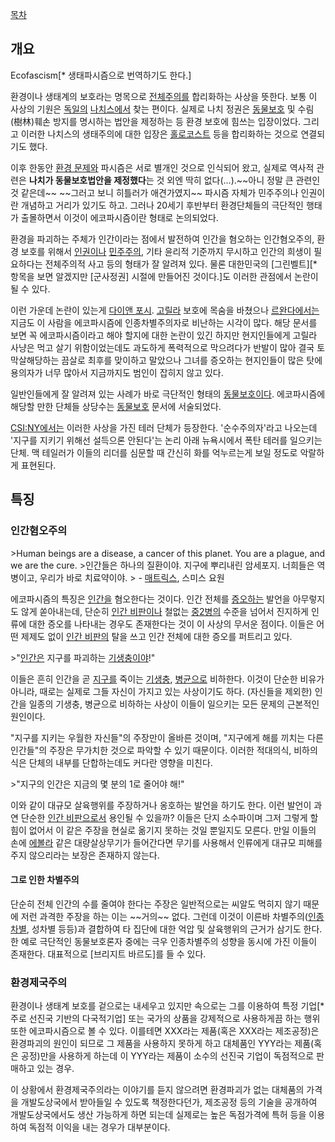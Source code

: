 [[목차]]
== 개요 ==
Ecofascism[* 생태파시즘으로 번역하기도 한다.]

환경이나 생태계의 보호라는 명목으로 [[전체주의]]를 합리화하는 사상을 뜻한다. 보통 이 사상의 기원은 [[독일]]의 [[나치스]]에서 찾는 편이다. 실제로 나치 정권은 [[동물보호]] 및 수림(樹林)훼손 방지를 명시하는 법안을 제정하는 등 환경 보호에 힘쓰는 입장이었다. 그리고 이러한 나치스의 생태주의에 대한 입장은 [[홀로코스트]] 등을 합리화하는 것으로 연결되기도 했다.

이후 한동안 [[환경 문제]]와 파시즘은 서로 별개인 것으로 인식되어 왔고, 실제로 역사적 관련은 '''나치가 동물보호법안을 제정했다'''는 것 외엔 딱히 없다(...).~~아니 정말 큰 관련인 것 같은데~~ ~~그러고 보니 히틀러가 애견가였지~~ 파시즘 자체가 민주주의나 인권이란 개념하고 거리가 있기도 하고. 그러나 20세기 후반부터 환경단체들의 극단적인 행태가 출몰하면서 이것이 에코파시즘이란 형태로 논의되었다.

환경을 파괴하는 주체가 인간이라는 점에서 발전하여 인간을 혐오하는 인간혐오주의, 환경 보호를 위해서 [[인권]]이나 [[민주주의]], 기타 윤리적 기준까지 무시하고 인간의 희생이 필요하다는 전체주의적 사고 등의 형태가 잘 알려져 있다. 물론 대한민국의 [그린벨트][* 항목을 보면 알겠지만 [군사정권] 시절에 만들어진 것이다.]도 이러한 관점에서 논란이 될 수 있다.

이런 가운데 논란이 있는게 [[다이앤 포시]]. [[고릴라]] 보호에 목숨을 바쳤으나 [[르완다]]에서는 지금도 이 사람을 에코파시즘에 인종차별주의자로 비난하는 시각이 많다. 해당 문서를 보면 꼭 에코파시즘이라고 해야 할지에 대한 논란이 있긴 하지만 현지인들에게 고릴라 사냥은 먹고 살기 위함이었는데도 과도하게 폭력적으로 막으려다가 반발이 많아 결국 토막살해당하는 끔살로 최후를 맞이하고 말았으나 그녀를 증오하는 현지인들이 많은 탓에 용의자가 너무 많아서 지금까지도 범인이 잡히지 않고 있다.

일반인들에게 잘 알려져 있는 사례가 바로 극단적인 형태의 [[동물보호]]이다. 에코파시즘에 해당할 만한 단체들 상당수는 [[동물보호]] 문서에 서술되었다.

[[CSI:NY]]에서는 이러한 사상을 가진 테러 단체가 등장한다. '순수주의자'라고 나오는데 '지구를 지키기 위해선 설득으론 안된다'는 논리 아래 뉴욕시에서 폭탄 테러를 일으키는 단체. 맥 테일러가 이들의 리더를 심문할 때 간신히 화를 억누르는게 보일 정도로 악랄하게 표현된다.
== 특징 ==
=== 인간혐오주의 ===
>Human beings are a disease, a cancer of this planet. You are a plague, and we are the cure.
>인간들은 하나의 질환이야. 지구에 뿌리내린 암세포지. 너희들은 역병이고, 우리가 바로 치료약이야. 
> - [[매트릭스]], 스미스 요원

에코파시즘의 특징은 [[인간]]을 혐오한다는 것이다. 인간 전체를 [[증오]]하는 발언을 아무렇지도 않게 쏟아내는데, 단순히 [[인간 비판]]이나 철없는 [[중2병]]의 수준을 넘어서 진지하게 인류에 대한 증오를 나타내는 경우도 존재한다는 것이 이 사상의 무서운 점이다. 이들은 어떤 제제도 없이 [[인간 비판]]의 탈을 쓰고 인간 전체에 대한 증오를 퍼트리고 있다.

>"[[인간]]은 지구를 파괴하는 [[기생충]]이야!"

이들은 흔히 인간을 곧 [[지구]]를 죽이는 [[기생충]], [[병균]]으로 비하한다. 이것이 단순한 비유가 아니라, 때로는 실제로 그들 자신이 가지고 있는 사상이기도 하다. (자신들을 제외한) 인간을 일종의 기생충, 병균으로 비하하는 사상이 이들이 일으키는 모든 문제의 근본적인 원인이다.

"지구를 지키는 우월한 자신들"의 주장만이 올바른 것이며, "지구에게 해를 끼치는 다른 인간들"의 주장은 무가치한 것으로 파악할 수 있기 때문이다. 이러한 적대의식, 비하의식은 단체의 내부를 단합하는데도 커다란 영향을 미친다.

>"지구의 인간은 지금의 몇 분의 1로 줄어야 해!"

이와 같이 대규모 살육행위를 주장하거나 옹호하는 발언을 하기도 한다. 이런 발언이 과연 단순한 [[인간 비판]]으로서 용인될 수 있을까? 이들은 단지 소수파이며 그저 그렇게 할 힘이 없어서 이 같은 주장을 현실로 옮기지 못하는 것일 뿐일지도 모른다. 만일 이들의 손에 [[에볼라]] 같은 대량살상무기가 들어간다면 무기를 사용해서 인류에게 대규모 피해를 주지 않으리라는 보장은 존재하지 않는다.

==== 그로 인한 차별주의 ====
단순히 전체 인간의 수를 줄여야 한다는 주장은 일반적으로는 씨알도 먹히지 않기 때문에 저런 과격한 주장을 하는 이는 ~~거의~~ 없다. 그런데 이것이 이른바 차별주의([[인종차별]], 성차별 등등)과 결합하여 타 집단에 대한 억압 및 살육행위의 근거가 삼기도 한다. 한 예로 극단적인 동물보호론자 중에는 극우 인종차별주의 성향을 동시에 가진 이들이 존재한다. 대표적으로 [브리지트 바르도]를 들 수 있다.

=== 환경제국주의 ===
환경이나 생태계 보호를 겉으로는 내세우고 있지만 속으로는 그를 이용하여 특정 기업[* 주로 선진국 기반의 다국적기업] 또는 국가의 상품을 강제적으로 사용하게끔 하는 행위 또한 에코파시즘으로 볼 수 있다. 이를테면 XXX라는 제품(혹은 XXX라는 제조공정)은 환경파괴의 원인이 되므로 그 제품을 사용하지 못하게 하고 대체품인 YYY라는 제품(혹은 공정)만을 사용하게 하는데 이 YYY라는 제품이 소수의 선진국 기업이 독점적으로 판매하고 있는 경우.

이 상황에서 환경제국주의라는 이야기를 듣지 않으려면 환경파괴가 없는 대체품의 가격을 개발도상국에서 받아들일 수 있도록 책정한다던가, 제조공정 등의 기술을 공개하여 개발도상국에서도 생산 가능하게 하면 되는데 실제로는 높은 독점가격에 특허 등을 이용하여 독점적 이익을 내는 경우가 대부분이다.
